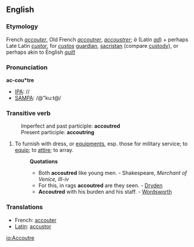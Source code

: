 ==English==
===Etymology===
French ''[[accouter]]'', Old French ''[[accoutrer]]'', ''[[accoustrer]]''; ''à'' (Latin ''[[ad]]'') + perhaps Late Latin ''[[custor]]'', for ''[[custos]]'' [[guardian]], [[sacristan]] (compare [[custody]]), or perhaps akin to English ''[[guilt]]''

===Pronunciation===
'''ac-cou*tre'''
*[[IPA]]: //
*[[SAMPA]]: /@"ku:t@/

===Transitive verb===
:Imperfect and past participle: '''accoutred'''
:Present participle: '''accoutring'''

#To furnish with dress, or [[equipments]], esp. those for military service; to [[equip]]; to [[attire]]; to array.
#:'''Quotations'''
#:*Both '''accoutred''' like young men. - Shakespeare, ''Merchant of Venice, III-iv''
#:*For this, in rags '''accoutred''' are they seen. - [[Dryden]]
#:*'''Accoutred''' with his burden and his staff. - [[Wordsworth]]

===Translations===
*French: [[accouter]]
*[[Latin]]: [[accustor]]

[[io:Accoutre]]